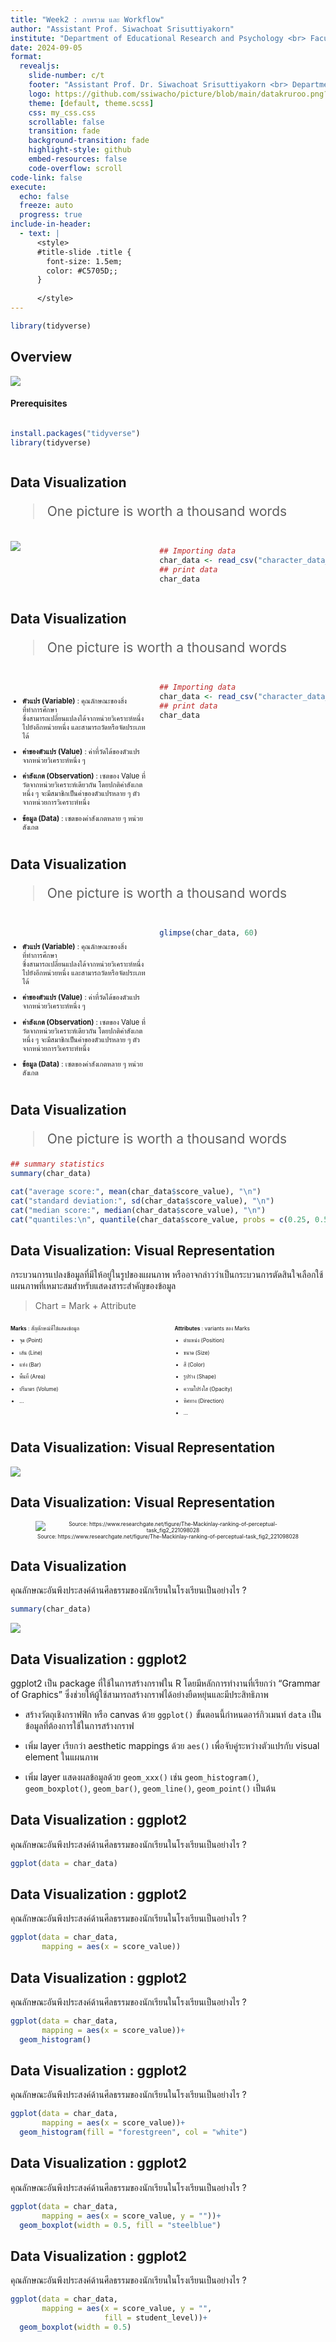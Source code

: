 ```yaml
---
title: "Week2 : ภาพรวม และ Workflow"
author: "Assistant Prof. Siwachoat Srisuttiyakorn"
institute: "Department of Educational Research and Psychology <br> Faculty of Education Chulalongkorn University"
date: 2024-09-05
format:
  revealjs:
    slide-number: c/t
    footer: "Assistant Prof. Dr. Siwachoat Srisuttiyakorn <br> Department of Educational Research and Psychology <br> Faculty of Education Chulalongkorn University"
    logo: https://github.com/ssiwacho/picture/blob/main/datakruroo.png?raw=true
    theme: [default, theme.scss]
    css: my_css.css
    scrollable: false
    transition: fade
    background-transition: fade
    highlight-style: github
    embed-resources: false
    code-overflow: scroll
code-link: false
execute:
  echo: false
  freeze: auto
  progress: true
include-in-header:
  - text: |
      <style>
      #title-slide .title {
        font-size: 1.5em;
        color: #C5705D;; 
      }
      
      </style>
---
```


```r
library(tidyverse)
```


## Overview {.smaller}

![](https://r4ds.hadley.nz/diagrams/data-science/whole-game.png)

#### Prerequisites 

:::: {.columns}

::: {.column width="45%"}

```r
install.packages("tidyverse")
library(tidyverse)
```

:::


::: {.column width="55%"}

:::

::::

## Data Visualization {.smaller}

<div style="font-size:150%;">

> One picture is worth a thousand words

</div>

:::: {.columns}

::: {.column width="45%"}

![](https://upload.wikimedia.org/wikipedia/commons/d/d2/A_picture_is_worth_a_thousand_words.jpg)


:::

::: {.column width="55%"}

<div style="font-size:30%;">
<br>
</div>

```r
## Importing data
char_data <- read_csv("character_data_dim1.csv")
## print data
char_data
```



:::

::::

## Data Visualization {.smaller}

<div style="font-size:150%;">

> One picture is worth a thousand words

</div>

:::: {.columns}

::: {.column width="45%"}

<br>

::: {.fragment}

<div style = "font-size:80%;">

- **ตัวแปร (Variable)** : คุณลักษณะของสิ่งที่ทำการศึกษา <br> ซึ่งสามารถเปลี่ยนแปลงได้จากหน่วยวิเคราะห์หนึ่งไปยังอีกหน่วยหนึ่ง และสามารถวัดหรือจัดประเภทได้ 

</div>

:::

::: {.fragment}

<div style = "font-size:80%;">

- **ค่าของตัวแปร (Value)** : ค่าที่วัดได้ของตัวแปรจากหน่วยวิเคราะห์หนึ่ง ๆ 

</div>

:::

::: {.fragment}

<div style = "font-size:80%;">

- **ค่าสังเกต (Observation)** : เซตของ Value ที่วัดจากหน่วยวิเคราะห์เดียวกัน โดยปกติค่าสังเกตหนึ่ง ๆ จะมีสมาชิกเป็นค่าของตัวแปรหลาย ๆ ตัวจากหน่วยการวิเคราะห์หนึ่ง

</div>

:::

::: {.fragment}

<div style = "font-size:80%;">

- **ข้อมูล (Data)** : เซตของค่าสังเกตหลาย ๆ หน่วยสังเกต

</div>

:::

:::

::: {.column width="55%"}

<div style="font-size:30%;">
<br>
</div>

```r
## Importing data
char_data <- read_csv("character_data_dim1.csv")
## print data
char_data
```



:::

::::

## Data Visualization {.smaller}

<div style="font-size:150%;">

> One picture is worth a thousand words

</div>

:::: {.columns}

::: {.column width="45%"}

<br>



<div style = "font-size:80%;">

- **ตัวแปร (Variable)** : คุณลักษณะของสิ่งที่ทำการศึกษา <br> ซึ่งสามารถเปลี่ยนแปลงได้จากหน่วยวิเคราะห์หนึ่งไปยังอีกหน่วยหนึ่ง และสามารถวัดหรือจัดประเภทได้ 

</div>


<div style = "font-size:80%;">

- **ค่าของตัวแปร (Value)** : ค่าที่วัดได้ของตัวแปรจากหน่วยวิเคราะห์หนึ่ง ๆ 

</div>



<div style = "font-size:80%;">

- **ค่าสังเกต (Observation)** : เซตของ Value ที่วัดจากหน่วยวิเคราะห์เดียวกัน โดยปกติค่าสังเกตหนึ่ง ๆ จะมีสมาชิกเป็นค่าของตัวแปรหลาย ๆ ตัวจากหน่วยการวิเคราะห์หนึ่ง

</div>


<div style = "font-size:80%;">

- **ข้อมูล (Data)** : เซตของค่าสังเกตหลาย ๆ หน่วยสังเกต

</div>



:::

::: {.column width="55%"}

<div style="font-size:30%;">
<br>
</div>

```r
glimpse(char_data, 60)
```



:::

::::


## Data Visualization {.smaller}


<div style="font-size:150%;">

> One picture is worth a thousand words

</div>


```r
## summary statistics
summary(char_data)
```

```r
cat("average score:", mean(char_data$score_value), "\n")
cat("standard deviation:", sd(char_data$score_value), "\n")
cat("median score:", median(char_data$score_value), "\n")
cat("quantiles:\n", quantile(char_data$score_value, probs = c(0.25, 0.5, 0.75)), "\n")
```



## Data Visualization: Visual Representation

กระบวนการแปลงข้อมูลที่มีให้อยู่ในรูปของแผนภาพ หรืออาจกล่าวว่าเป็นกระบวนการตัดสินใจเลือกใช้แผนภาพที่เหมาะสมสำหรับแสดงสาระสำคัญของข้อมูล

> Chart = Mark + Attribute

:::: {.columns}

::: {.column width="40%"}

<div style="font-size:60%;">

**Marks** : สัญลักษณ์ที่ใช้แสดงข้อมูล

- จุด (Point)

- เส้น (Line)

- แท่ง (Bar)

- พื้นที่ (Area)

- ปริมาตร (Volume)

- ...

</div>

:::

::: {.column width="40%"}

<div style="font-size:60%;">

**Attributes** : variants ของ Marks 

- ตำแหน่ง (Position)

- ขนาด (Size)

- สี (Color)

- รูปร่าง (Shape)

- ความโปร่งใส (Opacity)

- ทิศทาง (Direction)

- ...

</div>

:::

::::


## Data Visualization: Visual Representation



![](https://datakruroo.github.io/DataVisualization/week01/img/data_representation.png)


## Data Visualization: Visual Representation

<div style="font-size:60%; text-align: center;">

![Source: https://www.researchgate.net/figure/The-Mackinlay-ranking-of-perceptual-task_fig2_221098028](https://datakruroo.github.io/DataVisualization/week01/img/The-Mackinlay-ranking-of-perceptual-task.png)

</div>
## Data Visualization {.smaller}

คุณลักษณะอันพึงประสงค์ด้านศีลธรรมของนักเรียนในโรงเรียนเป็นอย่างไร ?


```r
summary(char_data)
```

![](https://miro.medium.com/v2/resize:fit:1400/format:webp/0*LFG6Hyp7Py80nc1d.jpg)


## Data Visualization : ggplot2 {.smaller}

ggplot2 เป็น package ที่ใช้ในการสร้างกราฟใน R โดยมีหลักการทำงานที่เรียกว่า "Grammar of Graphics" ซึ่งช่วยให้ผู้ใช้สามารถสร้างกราฟได้อย่างยืดหยุ่นและมีประสิทธิภาพ

- สร้างวัตถุเชิงกราฟฟิก หรือ canvas ด้วย `ggplot()` ขั้นตอนนี้กำหนดอาร์กิวเมนท์ `data` เป็นข้อมูลที่ต้องการใช้ในการสร้างกราฟ

- เพิ่ม layer เรียกว่า aesthetic mappings ด้วย `aes()` เพื่อจับคู่ระหว่างตัวแปรกับ visual element ในแผนภาพ

- เพิ่ม layer แสดงผลข้อมูลด้วย `geom_xxx()` เช่น `geom_histogram()`, `geom_boxplot()`, `geom_bar()`, `geom_line()`, `geom_point()` เป็นต้น


## Data Visualization : ggplot2 {auto-animate=true}

คุณลักษณะอันพึงประสงค์ด้านศีลธรรมของนักเรียนในโรงเรียนเป็นอย่างไร ?



```r
ggplot(data = char_data)
```

## Data Visualization : ggplot2 {auto-animate=true}

คุณลักษณะอันพึงประสงค์ด้านศีลธรรมของนักเรียนในโรงเรียนเป็นอย่างไร ?


```r
ggplot(data = char_data,
       mapping = aes(x = score_value))
```

## Data Visualization : ggplot2 {auto-animate=true}

คุณลักษณะอันพึงประสงค์ด้านศีลธรรมของนักเรียนในโรงเรียนเป็นอย่างไร ?


```r
ggplot(data = char_data,
       mapping = aes(x = score_value))+
  geom_histogram()
```

## Data Visualization : ggplot2 

คุณลักษณะอันพึงประสงค์ด้านศีลธรรมของนักเรียนในโรงเรียนเป็นอย่างไร ?


```r
ggplot(data = char_data,
       mapping = aes(x = score_value))+
  geom_histogram(fill = "forestgreen", col = "white")
```

## Data Visualization : ggplot2 {auto-animate=true}

คุณลักษณะอันพึงประสงค์ด้านศีลธรรมของนักเรียนในโรงเรียนเป็นอย่างไร ?


```r
ggplot(data = char_data,
       mapping = aes(x = score_value, y = ""))+
  geom_boxplot(width = 0.5, fill = "steelblue")
```

## Data Visualization : ggplot2 {auto-animate=true}

คุณลักษณะอันพึงประสงค์ด้านศีลธรรมของนักเรียนในโรงเรียนเป็นอย่างไร ?


```r
ggplot(data = char_data,
       mapping = aes(x = score_value, y = "", 
                     fill = student_level))+
  geom_boxplot(width = 0.5)
```
